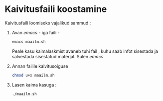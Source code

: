 # Kaivitusfaili koostamine

Kaivitusfaili loomiseks vajalikud sammud  : 

1.  Avan *emacs* - iga faili  - 

    ```sh
    emacs maailm.sh 
    
    ```
    
    Peale kasu kaimalaskmist avaneb tuhi fail , kuhu saab infot sisestada ja salvestada sisestatud materjal.
    Sulen *emacs*.
    
2.  Annan failile kaivitusoiguse 

    ```sh
    chmod u+x maailm.sh
    
    ```
    
3.  Lasen kaima kasuga :

    ```sh
    ./maailm.sh
    
    
    ```
    

 

